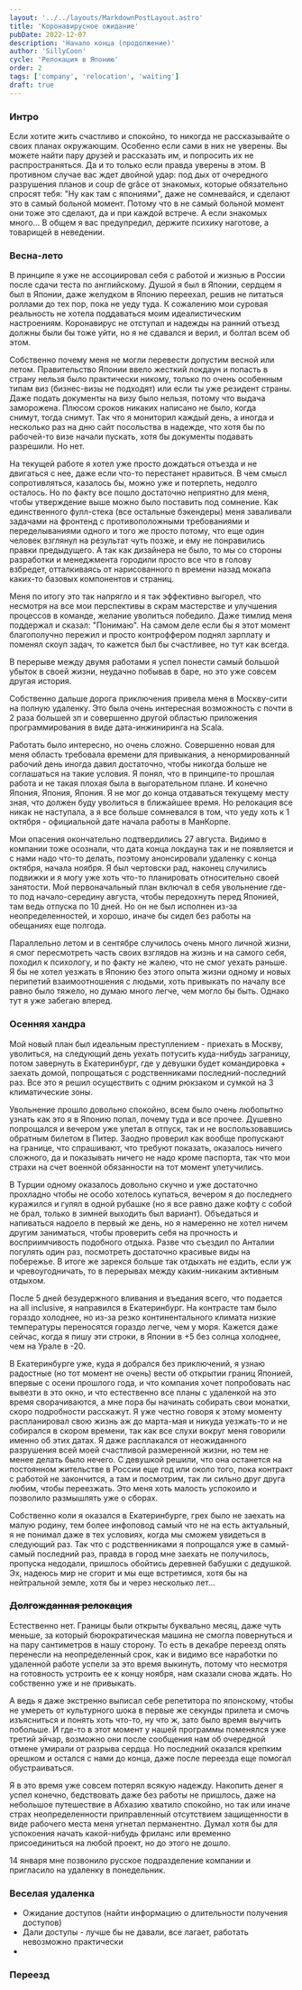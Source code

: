 ```yaml
---
layout: '../../layouts/MarkdownPostLayout.astro'
title: 'Коронавирусное ожидание'
pubDate: 2022-12-07
description: 'Начало конца (продолжение)'
author: 'SillyCoon'
cycle: 'Релокация в Японию'
order: 2
tags: ['company', 'relocation', 'waiting']
draft: true
---
```



### Интро

Если хотите жить счастливо и спокойно, то никогда не рассказывайте о своих планах окружающим. Особенно если сами в них не уверены. Вы можете найти пару друзей и рассказать им, и попросить их не распространяться. Да и то только если правда уверены в этом. В противном случае вас ждет двойной удар: под дых от очередного разрушения планов и coup de grâce от знакомых, которые обязательно спросят тебя: "Ну как там с япониями", даже не сомневайся, и сделают это в самый больной момент. Потому что в не самый больной момент они тоже это сделают, да и при каждой встрече. А если знакомых много... В общем я вас предупредил, держите психику наготове, а товарищей в неведении.

### Весна-лето

В принципе я уже не ассоциировал себя с работой и жизнью в России после сдачи теста по английскому. Душой я был в Японии, сердцем я был в Японии, даже желудком в Японию переехал, решив не питаться роллами до тех пор, пока не уеду туда. К сожалению мои суровая реальность не хотела поддаваться моим идеалистическим настроениям. Коронавирус не отступал и надежды на ранний отъезд должны были бы тоже уйти, но я не сдавался и верил, и болтал всем об этом.

Собственно почему меня не могли перевести допустим весной или летом. Правительство Японии ввело жесткий локдаун и попасть в страну нельзя было практически никому, только по очень особенным типам виз (бизнес-визы не подходят) или если ты уже резидент страны. Даже подать документы на визу было нельзя, потому что выдача заморожена. Плюсом сроков никаких написано не было, когда снимут, тогда снимут. Так что я мониторил каждый день, а иногда и несколько раз на дню сайт посольства в надежде, что хотя бы по рабочей-то визе начали пускать, хотя бы документы подавать разрешили. Но нет.

На текущей работе я хотел уже просто дождаться отъезда и не двигаться с нее, даже если что-то перестанет нравиться. В чем смысл сопротивляться, казалось бы, можно уже и потерпеть, недолго осталось. Но по факту все пошло достаточно неприятно для меня, чтобы утверждение выше можно было поставить под сомнение. Как единственного фулл-стека (все остальные бэкендеры) меня заваливали задачами на фронтенд с противоположными требованиями и переделываниями одного и того же просто потому, что еще один человек взглянул на результат чуть позже, и ему не понравились правки предыдущего. А так как дизайнера не было, то мы со стороны разработки и менеджмента городили просто все что в голову взбредет, отталкиваясь от нарисованного n времени назад мокапа каких-то базовых компонентов и страниц.

Меня по итогу это так напрягло и я так эффективно выгорел, что несмотря на все мои перспективы в скрам мастерстве и улучшения процессов в команде, желание уволиться победило. Даже тимлид меня поддержал и сказал: "Понимаю". На самом деле если бы я этот момент благополучно пережил и просто контроффером поднял зарплату и поменял скоуп задач, то кажется был бы счастливее, но тут как всегда.

В перерыве между двумя работами я успел понести самый большой убыток в своей жизни, неудачно побывав в баре, но это уже совсем другая история.

Собственно дальше дорога приключения привела меня в Москву-сити на полную удаленку. Это была очень интересная возможность с почти в 2 раза большей зп и совершенно другой областью приложения программирования в виде дата-инжиниринга на Scala.

Работать было интересно, но очень сложно. Совершенно новая для меня область требовала времени для привыкания, а ненормированный рабочий день иногда давил достаточно, чтобы никогда больше не соглашаться на такие условия. Я понял, что в принципе-то прошлая работа и не такая плохая была в выгорательном плане. И конечно Япония, Япония, Япония. Я не мог до конца отдаваться текущему месту зная, что должен буду уволиться в ближайшее время. Но релокация все никак не наступала, а я все больше сомневался в том, что уеду хоть к 1 октября - официальной дате начала работы в МанКорпе.

Мои опасения окончательно подтвердились 27 августа. Видимо в компании тоже осознали, что дата конца локдауна так и не появляется и с нами надо что-то делать, поэтому анонсировали удаленку с конца октября, начала ноября. Я был чертовски рад, наконец случились подвижки и я могу уже хоть что-то планировать относительно своей занятости. Мой первоначальный план включал в себя увольнение где-то под начало-середину августа, чтобы передохнуть перед Японией, там ведь отпуска по 10 дней. Но он не был исполнен из-за неопределенностей, и хорошо, иначе бы сидел без работы на обещаниях еще полгода.

Параллельно летом и в сентябре случилось очень много личной жизни, я смог пересмотреть часть своих взглядов на жизнь и на самого себя, походил к психологу, и по факту не жалею, что не смог уехать раньше. Я бы не хотел уезжать в Японию без этого опыта жизни одному и новых перипетий взаимоотношения с людьми, хоть привыкать по началу все равно было тяжело, но думаю много легче, чем могло бы быть. Однако тут я уже забегаю вперед.

### Осенняя хандра

Мой новый план был идеальным преступлением - приехать в Москву, уволиться, на следующий день уехать потусить куда-нибудь заграницу, потом завернуть в Екатеринбург, где у девушки будет командировка + заехать домой, попрощаться с родственниками последний-последний раз. Все это я решил осуществить с одним рюкзаком и сумкой на 3 климатические зоны.

Увольнение прошло довольно спокойно, всем было очень любопытно узнать как это я в Японию попал, почему туда и все прочее. Душевно попрощался и вечером уже улетал в отпуск, так и не воспользовавшись обратным билетом в Питер. Заодно проверил как вообще пропускают на границе, что спрашивают, что требуют показать, оказалось ничего сложного, да и показывать ничего не надо кроме паспорта, так что мои страхи на счет военной обязанности на тот момент улетучились.

В Турции одному оказалось довольно скучно и уже достаточно прохладно чтобы не особо хотелось купаться, вечером я до последнего куражился и гулял в одной рубашке (но я все равно даже кофту с собой не брал, только в зимней выходить был вариант). Объедаться и напиваться надоело в первый же день, но я намеренно не хотел ничем другим заниматься, чтобы проверить себя на прочность и восприимчивость подобного отдыха. Разве что съездил по Анталии погулять один раз, посмотреть достаточно красивые виды на побережье. В итоге же зарекся больше так отдыхать не ездить, если уж и чревоугодничать, то в перерывах между каким-никаким активным отдыхом.

После 5 дней безудержного вливания и въедания всего, что подается на all inclusive, я направился в Екатеринбург. На контрасте там было гораздо холоднее, но из-за резко континентального климата низкие температуры переносятся гораздо легче, чем у моря. Кажется даже сейчас, когда я пишу эти строки, в Японии в +5 без солнца холоднее, чем на Урале в -20.

В Екатеринбурге уже, куда я добрался без приключений, я узнаю радостные (но тот момент не очень) вести об открытии границ Японией, впервые с осени прошлого года, и что компания хочет попробовать нас вывезти в это окно, и что естественно все планы с удаленкой на это время сворачиваются, а мне пора бы начинать собирать свои монатки, скоро подробности расскажут. Я уже честно говоря к этому моменту распланировал свою жизнь аж до марта-мая и никуда уезжать-то и не собирался в скором времени, так как все слухи вокруг меня говорили именно об этих датах. Я даже расплакался от неожиданного разрушения всей моей счастливой размеренной жизни, но тем не менее делать было нечего. С девушкой решили, что она останется на постоянном жительстве в России еще год или около того, пока контракт с работой не закончится, а там и посмотрим, так ли сильно друг друга любим, чтобы переезжать. Это меня хоть малость успокоило и позволило размышлять уже о сборах.

Собственно коли я оказался в Екатеринбурге, грех было не заехать на малую родину, тем более инфоповод самый что не на есть актуальный, я не понимал даже в тех условиях, когда мы сможем увидеться в следующий раз. Так что с родственниками я попрощался уже в самый-самый последний раз, правда в город мне заехать не получилось, пропуска недодали, пришлось обойтись деревней бабушки с дедушкой. Эх, надеюсь мир не сгорит и мы еще встретимся, хотя бы на нейтральной земле, хотя бы и через несколько лет...

### ~~Долгожданная релокация~~

Естественно нет. Границы были открыты буквально месяц, даже чуть меньше, за который бюрократическая машина не смогла повернуться и на пару сантиметров в нашу сторону. То есть в декабре переезд опять перенесли на неопределенный срок, как и видимо все наработки по удаленной работе успели за это время выкинуть, потому что несмотря на готовность устроить ее к концу ноября, нам сказали снова ждать. Но собственно уже и не привыкать.

А ведь я даже экстренно выписал себе репетитора по японскому, чтобы не умереть от культурного шока в первые же секунды прилета и смочь изъясниться и понять хоть что-то, ну что ж, зато было время выучить побольше. И где-то в этот момент у нашей программы поменялся уже третий эйчар, возможно они после сообщения нам об очередной отмене умирали от разрыва сердца. Но последний оказался крепким орешком и остался с нами до конца, даже после переезда еще помогал обустраиваться.

Я в это время уже совсем потерял всякую надежду. Накопить денег я успел конечно, бедствовать даже без работы не пришлось, даже на небольшое путешествие в Абхазию хватило спокойно, но так или иначе страх неопределенности приправленный отсутствием защищенности в виде рабочего места меня угнетал перманентно. Думал хотя бы для успокоения начать какой-нибудь фриланс или временно присоединиться на любой проект, но до этого не дошло.

14 января мне позвонило русское подразделение компании и пригласило на удаленку в понедельник.

### Веселая удаленка

- Ожидание доступов (найти информацию о длительности получения доступов)
- Дали доступы - лучше бы не давали, все лагает, работать невозможно практически
-

### Переезд
